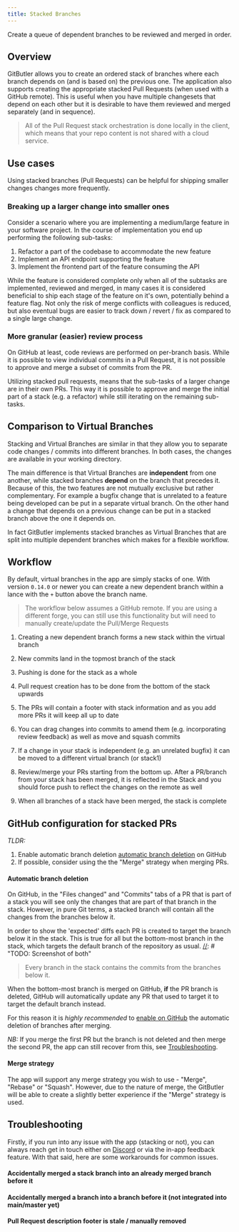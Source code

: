 ```yaml
---
title: Stacked Branches
---
```



Create a queue of dependent branches to be reviewed and merged in order.

## Overview

GitButler allows you to create an ordered stack of branches where each branch depends on (and is based on) the previous one.
The application also supports creating the appropriate stacked Pull Requests (when used with a GitHub remote).
This is useful when you have multiple changesets that depend on each other but it is desirable to have them reviewed and merged separately (and in sequence).

> All of the Pull Request stack orchestration is done locally in the client, which means that your repo content is not shared with a cloud service.

[//]: # "TODO: Git graph image showing stacked branches in the abstract"

## Use cases

Using stacked branches (Pull Requests) can be helpful for shipping smaller changes changes more frequently.

### Breaking up a larger change into smaller ones

Consider a scenario where you are implementing a medium/large feature in your software project.
In the course of implementation you end up performing the following sub-tasks:

1. Refactor a part of the codebase to accommodate the new feature
2. Implement an API endpoint supporting the feature
3. Implement the frontend part of the feature consuming the API

While the feature is considered complete only when all of the subtasks are implemented, reviewed and merged, in many cases it is considered beneficial
to ship each stage of the feature on it's own, potentially behind a feature flag. Not only the risk of merge conflicts with colleagues is reduced,
but also eventual bugs are easier to track down / revert / fix as compared to a single large change.

### More granular (easier) review process

On GitHub at least, code reviews are performed on per-branch basis. While it is possible to view individual commits in a Pull Request, it is not possible to
approve and merge a subset of commits from the PR.

Utilizing stacked pull requests, means that the sub-tasks of a larger change are in their own PRs.
This way it is possible to approve and merge the initial part of a stack (e.g. a refactor) while still iterating on the remaining sub-tasks.

## Comparison to Virtual Branches

Stacking and Virtual Branches are similar in that they allow you to separate code changes / commits into different branches. In both cases,
the changes are available in your working directory.

The main difference is that Virtual Branches are **independent** from one another, while stacked branches **depend** on the branch that precedes it.
Because of this, the two features are not mutually exclusive but rather complementary. For example a bugfix change that is unrelated to a feature being developed
can be put in a separate virtual branch. On the other hand a change that depends on a previous change can be put in a stacked branch above the one it depends on.

In fact GitButler implements stacked branches as Virtual Branches that are split into multiple dependent branches which makes for a flexible workflow.

## Workflow

By default, virtual branches in the app are simply stacks of one. With version `0.14.0` or newer
you can create a new dependent branch within a lance with the `+` button above the branch name.

> The workflow below assumes a GitHub remote. If you are using a different forge, you can still use this functionality but will need to manually create/update the Pull/Merge Requests

1. Creating a new dependent branch forms a new stack within the virtual branch

<ImageSection
  width={650}
  height={160}
  className="mx-auto"
  alt="Virtual Branches Example"
  src="/img/docs/1_creating_stack.png"
/>

2. New commits land in the topmost branch of the stack

<ImageSection
  width={650}
  height={200}
  className="mx-auto"
  alt="Virtual Branches Example"
  src="/img/docs/2_new_commits.png"
/>

3. Pushing is done for the stack as a whole

<ImageSection
  width={650}
  height={200}
  className="mx-auto"
  alt="Virtual Branches Example"
  src="/img/docs/3_push_all.png"
/>

4. Pull request creation has to be done from the bottom of the stack upwards

<ImageSection
  width={650}
  height={160}
  className="mx-auto"
  alt="Virtual Branches Example"
  src="/img/docs/4_create_pr.png"
/>

5. The PRs will contain a footer with stack information and as you add more PRs it will keep all up to date

<ImageSection
  width={650}
  height={160}
  className="mx-auto"
  alt="Virtual Branches Example"
  src="/img/docs/5_pr_footer.png"
/>

6. You can drag changes into commits to amend them (e.g. incorporating review feedback) as well as move and squash commits

<ImageSection
  width={650}
  height={250}
  className="mx-auto"
  alt="Virtual Branches Example"
  src="/img/docs/6_modify_commits.png"
/>

7. If a change in your stack is independent (e.g. an unrelated bugfix) it can be moved to a different virtual branch (or stack1)

<ImageSection
  width={650}
  height={220}
  className="mx-auto"
  alt="Virtual Branches Example"
  src="/img/docs/7_move_to_vb.png"
/>

8. Review/merge your PRs starting from the bottom up. After a PR/branch from your stack has been merged, it is reflected in the Stack and you should force push to reflect the changes
   on the remote as well

<ImageSection
  width={650}
  height={220}
  className="mx-auto"
  alt="Virtual Branches Example"
  src="/img/docs/8_merging.png"
/>

9. When all branches of a stack have been merged, the stack is complete

## GitHub configuration for stacked PRs

_TLDR:_

1. Enable automatic branch deletion [automatic branch deletion](https://docs.github.com/en/repositories/configuring-branches-and-merges-in-your-repository/configuring-pull-request-merges/managing-the-automatic-deletion-of-branches)
   on GitHub
2. If possible, consider using the the "Merge" strategy when merging PRs.

#### Automatic branch deletion

On GitHub, in the "Files changed" and "Commits" tabs of a PR that is part of a stack you will see only
the changes that are part of that branch in the stack.
However, in pure Git terms, a stacked branch will contain all the changes from the branches below it.

In order to show the 'expected' diffs each PR is created to target the branch below it in the stack.
This is true for all but the bottom-most branch in the stack, which targets the default branch of the repository as usual.
[//]: # "TODO: Screenshot of both"

> Every branch in the stack contains the commits from the branches below it.

When the bottom-most branch is merged on GitHub, **if** the PR branch is deleted,
GitHub will automatically update any PR that used to target it to target the default branch instead.

[//]: # "TODO: Screenshot"

For this reason it is _highly recommended_ to [enable on GitHub](https://docs.github.com/en/repositories/configuring-branches-and-merges-in-your-repository/configuring-pull-request-merges/managing-the-automatic-deletion-of-branches) the automatic deletion of branches after merging.

_NB:_ If you merge the first PR but the branch is not deleted and then merge the second PR,
the app can still recover from this, see [Troubleshooting](#troubleshooting).

#### Merge strategy

The app will support any merge strategy you wish to use - "Merge", "Rebase" or "Squash". However, due to the nature of merge,
the GitButler will be able to create a slightly better experience if the "Merge" strategy is used.

[//]: # "TODO: Screenshot of both"

## Troubleshooting

Firstly, if you run into any issue with the app (stacking or not), you can always reach get in touch either
on [Discord](https://discord.com/invite/MmFkmaJ42D) or via the in-app feedback feature. With that said, here are some
workarounds for common issues.

#### Accidentally merged a stack branch into an already merged branch before it

[//]: # "TODO"

#### Accidentally merged a branch into a branch before it (not integrated into main/master yet)

[//]: # "TODO"

#### Pull Request description footer is stale / manually removed

[//]: # "TODO"
